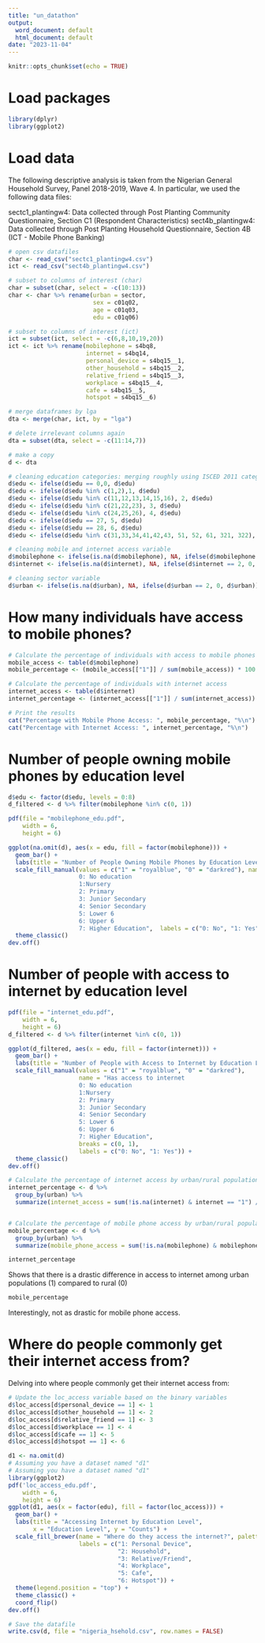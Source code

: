 ```yaml
---
title: "un_datathon"
output:
  word_document: default
  html_document: default
date: "2023-11-04"
---
```


```r
knitr::opts_chunk$set(echo = TRUE)
```

# Load packages
```r
library(dplyr)
library(ggplot2)
```

# Load data
The following descriptive analysis is taken from the Nigerian General Household Survey, Panel 2018-2019, Wave 4. In particular, we used the following data files:

sectc1_plantingw4: Data collected through Post Planting Community Questionnaire, Section C1 (Respondent Characteristics)
sect4b_plantingw4: Data collected through Post Planting Household Questionnaire, Section 4B (ICT - Mobile Phone Banking)

```r
# open csv datafiles
char <- read_csv("sectc1_plantingw4.csv")
ict <- read_csv("sect4b_plantingw4.csv")
```

```r
# subset to columns of interest (char)
char = subset(char, select = -c(10:13))
char <- char %>% rename(urban = sector,
                        sex = c01q02,
                        age = c01q03,
                        edu = c01q06)

# subset to columns of interest (ict)
ict = subset(ict, select = -c(6,8,10,19,20))
ict <- ict %>% rename(mobilephone = s4bq8,
                      internet = s4bq14,
                      personal_device = s4bq15__1,
                      other_household = s4bq15__2,
                      relative_friend = s4bq15__3,
                      workplace = s4bq15__4,
                      cafe = s4bq15__5,
                      hotspot = s4bq15__6)

# merge dataframes by lga
dta <- merge(char, ict, by = "lga")

# delete irrelevant columns again
dta = subset(dta, select = -c(11:14,7))

# make a copy
d <- dta

# cleaning education categories: merging roughly using ISCED 2011 categories
d$edu <- ifelse(d$edu == 0,0, d$edu)
d$edu <- ifelse(d$edu %in% c(1,2),1, d$edu)
d$edu <- ifelse(d$edu %in% c(11,12,13,14,15,16), 2, d$edu)
d$edu <- ifelse(d$edu %in% c(21,22,23), 3, d$edu)
d$edu <- ifelse(d$edu %in% c(24,25,26), 4, d$edu)
d$edu <- ifelse(d$edu == 27, 5, d$edu)
d$edu <- ifelse(d$edu == 28, 6, d$edu)
d$edu <- ifelse(d$edu %in% c(31,33,34,41,42,43, 51, 52, 61, 321, 322), 7, d$edu)

# cleaning mobile and internet access variable
d$mobilephone <- ifelse(is.na(d$mobilephone), NA, ifelse(d$mobilephone == 2, 0, d$mobilephone))
d$internet <- ifelse(is.na(d$internet), NA, ifelse(d$internet == 2, 0, d$internet))

# cleaning sector variable
d$urban <- ifelse(is.na(d$urban), NA, ifelse(d$urban == 2, 0, d$urban))
```


# How many individuals have access to mobile phones?
```r
# Calculate the percentage of individuals with access to mobile phones
mobile_access <- table(d$mobilephone)
mobile_percentage <- (mobile_access[["1"]] / sum(mobile_access)) * 100

# Calculate the percentage of individuals with internet access
internet_access <- table(d$internet)
internet_percentage <- (internet_access[["1"]] / sum(internet_access)) * 100

# Print the results
cat("Percentage with Mobile Phone Access: ", mobile_percentage, "%\n")
cat("Percentage with Internet Access: ", internet_percentage, "%\n")

```

# Number of people owning mobile phones by education level
```r
d$edu <- factor(d$edu, levels = 0:8)
d_filtered <- d %>% filter(mobilephone %in% c(0, 1))

pdf(file = "mobilephone_edu.pdf",   
    width = 6, 
    height = 6) 

ggplot(na.omit(d), aes(x = edu, fill = factor(mobilephone))) +
  geom_bar() +
  labs(title = "Number of People Owning Mobile Phones by Education Level", x = "Education Level", y = "Count") +
  scale_fill_manual(values = c("1" = "royalblue", "0" = "darkred"), name = "Has access to a mobile phone 
                    0: No education
                    1:Nursery
                    2: Primary
                    3: Junior Secondary
                    4: Senior Secondary
                    5: Lower 6
                    6: Upper 6
                    7: Higher Education",  labels = c("0: No", "1: Yes")) +
  theme_classic() 
dev.off()
```

# Number of people with access to internet by education level 
```r
pdf(file = "internet_edu.pdf",   
    width = 6, 
    height = 6) 
d_filtered <- d %>% filter(internet %in% c(0, 1))

ggplot(d_filtered, aes(x = edu, fill = factor(internet))) +
  geom_bar() +
  labs(title = "Number of People with Access to Internet by Education Level", x = "Education Level", y = "Count") +
  scale_fill_manual(values = c("1" = "royalblue", "0" = "darkred"), 
                    name = "Has access to internet
                    0: No education
                    1:Nursery
                    2: Primary
                    3: Junior Secondary
                    4: Senior Secondary
                    5: Lower 6
                    6: Upper 6
                    7: Higher Education",
                    breaks = c(0, 1),
                    labels = c("0: No", "1: Yes")) +
  theme_classic()
dev.off()
```

```r
# Calculate the percentage of internet access by urban/rural population
internet_percentage <- d %>%
  group_by(urban) %>%
  summarize(internet_access = sum(!is.na(internet) & internet == "1") / sum(!is.na(internet)))


# Calculate the percentage of mobile phone access by urban/rural population
mobile_percentage <- d %>%
  group_by(urban) %>%
  summarize(mobile_phone_access = sum(!is.na(mobilephone) & mobilephone == "1") / sum(!is.na(mobilephone)))

```

```r
internet_percentage
```
Shows that there is a drastic difference in access to internet among urban populations (1) compared to rural (0)

```r
mobile_percentage
```
Interestingly, not as drastic for mobile phone access. 


# Where do people commonly get their internet access from?
Delving into where people commonly get their internet access from:
```r
# Update the loc_access variable based on the binary variables
d$loc_access[d$personal_device == 1] <- 1
d$loc_access[d$other_household == 1] <- 2
d$loc_access[d$relative_friend == 1] <- 3
d$loc_access[d$workplace == 1] <- 4
d$loc_access[d$cafe == 1] <- 5
d$loc_access[d$hotspot == 1] <- 6

d1 <- na.omit(d)
# Assuming you have a dataset named "d1"
# Assuming you have a dataset named "d1"
library(ggplot2)
pdf('loc_access_edu.pdf',
    width = 6,
    height = 6)
ggplot(d1, aes(x = factor(edu), fill = factor(loc_access))) +
  geom_bar() +
  labs(title = "Accessing Internet by Education Level",
       x = "Education Level", y = "Counts") +
  scale_fill_brewer(name = "Where do they access the internet?", palette = "Spectral", 
                    labels = c("1: Personal Device", 
                               "2: Household", 
                               "3: Relative/Friend",
                               "4: Workplace",
                               "5: Cafe",
                               "6: Hotspot")) +
  theme(legend.position = "top") +
  theme_classic() +
  coord_flip()
dev.off()
```

```r
# Save the datafile 
write.csv(d, file = "nigeria_hsehold.csv", row.names = FALSE)
```
